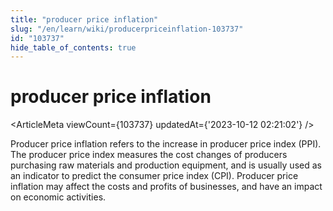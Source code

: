 ```yaml
---
title: "producer price inflation"
slug: "/en/learn/wiki/producerpriceinflation-103737"
id: "103737"
hide_table_of_contents: true
---
```



<Breadcrumbs current="producer price inflation" />

# producer price inflation

<ArticleMeta viewCount={103737} updatedAt={'2023-10-12 02:21:02'} />
<div className='border-solid border-b border-t-0 my-4 border-[var(--ifm-color-gray-300)]' />

Producer price inflation refers to the increase in producer price index (PPI). The producer price index measures the cost changes of producers purchasing raw materials and production equipment, and is usually used as an indicator to predict the consumer price index (CPI). Producer price inflation may affect the costs and profits of businesses, and have an impact on economic activities.

